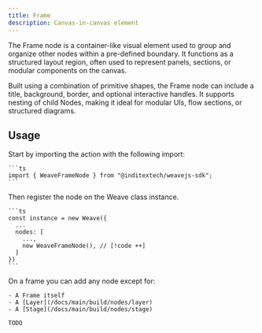 ```yaml
---
title: Frame
description: Canvas-in-canvas element
---
```



The Frame node is a container-like visual element used to group and organize other
nodes within a pre-defined boundary. It functions as a structured layout region, often
used to represent panels, sections, or modular components on the canvas.

Built using a combination of primitive shapes, the Frame node can include a title,
background, border, and optional interactive handles. It supports nesting of child
Nodes, making it ideal for modular UIs, flow sections, or structured diagrams.

## Usage

<Accordions>
  <Accordion title="1. Import the node" id="import-node">
    Start by importing the action with the following import:

    ```ts
    import { WeaveFrameNode } from "@inditextech/weavejs-sdk";
    ```

  </Accordion>
  <Accordion title="2. Register the node" id="register-node">
    Then register the node on the Weave class instance.

    ```ts
    const instance = new Weave({
      ...
      nodes: [
        ...,
        new WeaveFrameNode(), // [!code ++]
      ]
    })
    ```

  </Accordion>
  <Accordion title="3. Use the node" id="use-the-node">
    On a frame you can add any node except for:

    - A Frame itself
    - A [Layer](/docs/main/build/nodes/layer)
    - A [Stage](/docs/main/build/nodes/stage)

    TODO

  </Accordion>
</Accordions>
